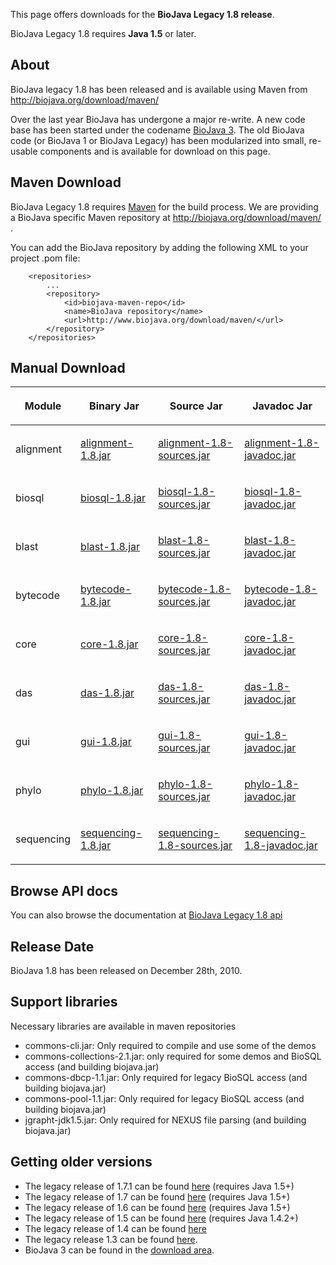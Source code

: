 This page offers downloads for the <b>BioJava Legacy 1.8 release</b>. 

BioJava Legacy 1.8 requires <b>Java 1.5</b> or later. 

== About ==
BioJava legacy 1.8 has been released and is available using Maven from http://biojava.org/download/maven/

Over the last year BioJava has undergone a major re-write. A new code base has been started under the codename [[BioJava:Download|BioJava 3]]. The old BioJava code (or BioJava 1 or BioJava Legacy) has been modularized into small, re-usable components and is available for download on this page.

== Maven Download ==
BioJava Legacy 1.8 requires [http://maven.apache.org/ Maven] for the build process. We are providing a BioJava specific Maven repository at http://biojava.org/download/maven/ .

You can add the BioJava repository by adding the following XML to your project .pom file:
<pre>
	<repositories>
		...
		<repository>
			<id>biojava-maven-repo</id>
			<name>BioJava repository</name>
			<url>http://www.biojava.org/download/maven/</url>			
		</repository>
	</repositories>
</pre>

== Manual Download ==
{|
|+
! Module
! Binary Jar
! Source Jar
! Javadoc Jar
|-
| alignment 
| [http://biojava.org/download/maven/org/biojava/alignment/1.8/alignment-1.8.jar  alignment-1.8.jar] 
| [http://biojava.org/download/maven/org/biojava/alignment/1.8/alignment-1.8-sources.jar  alignment-1.8-sources.jar] 
| [http://biojava.org/download/maven/org/biojava/alignment/1.8/alignment-1.8-javadoc.jar  alignment-1.8-javadoc.jar]
|-
| biosql 
| [http://biojava.org/download/maven/org/biojava/biosql/1.8/biosql-1.8.jar biosql-1.8.jar] 
| [http://biojava.org/download/maven/org/biojava/biosql/1.8/biosql-1.8-sources.jar biosql-1.8-sources.jar] 
| [http://biojava.org/download/maven/org/biojava/biosql/1.8/biosql-1.8-javadoc.jar biosql-1.8-javadoc.jar]
|-
| blast 
| [http://biojava.org/download/maven/org/biojava/blast/1.8/blast-1.8.jar blast-1.8.jar] 
| [http://biojava.org/download/maven/org/biojava/blast/1.8/blast-1.8-sources.jar blast-1.8-sources.jar] 
| [http://biojava.org/download/maven/org/biojava/blast/1.8/blast-1.8-javadoc.jar blast-1.8-javadoc.jar]
|-
| bytecode
| [http://biojava.org/download/maven/org/biojava/bytecode/1.8/bytecode-1.8.jar bytecode-1.8.jar] 
| [http://biojava.org/download/maven/org/biojava/bytecode/1.8/bytecode-1.8-sources.jar bytecode-1.8-sources.jar] 
| [http://biojava.org/download/maven/org/biojava/bytecode/1.8/bytecode-1.8-javadoc.jar bytecode-1.8-javadoc.jar]
|-
| core
| [http://biojava.org/download/maven/org/biojava/core/1.8/core-1.8.jar core-1.8.jar] 
| [http://biojava.org/download/maven/org/biojava/core/1.8/core-1.8-sources.jar core-1.8-sources.jar] 
| [http://biojava.org/download/maven/org/biojava/core/1.8/core-1.8-javadoc.jar core-1.8-javadoc.jar]
|-
| das
| [http://biojava.org/download/maven/org/biojava/das/1.8/das-1.8.jar das-1.8.jar] 
| [http://biojava.org/download/maven/org/biojava/das/1.8/das-1.8-sources.jar das-1.8-sources.jar] 
| [http://biojava.org/download/maven/org/biojava/das/1.8/das-1.8-javadoc.jar das-1.8-javadoc.jar]
|-
| gui
| [http://biojava.org/download/maven/org/biojava/gui/1.8/gui-1.8.jar gui-1.8.jar] 
| [http://biojava.org/download/maven/org/biojava/gui/1.8/gui-1.8-sources.jar gui-1.8-sources.jar] 
| [http://biojava.org/download/maven/org/biojava/gui/1.8/gui-1.8-javadoc.jar gui-1.8-javadoc.jar]
|-
| phylo
| [http://biojava.org/download/maven/org/biojava/phylo/1.8/phylo-1.8.jar phylo-1.8.jar] 
| [http://biojava.org/download/maven/org/biojava/phylo/1.8/phylo-1.8-sources.jar phylo-1.8-sources.jar] 
| [http://biojava.org/download/maven/org/biojava/phylo/1.8/phylo-1.8-javadoc.jar phylo-1.8-javadoc.jar]
|-
| sequencing
| [http://biojava.org/download/maven/org/biojava/sequencing/1.8/sequencing-1.8.jar sequencing-1.8.jar] 
| [http://biojava.org/download/maven/org/biojava/sequencing/1.8/sequencing-1.8-sources.jar sequencing-1.8-sources.jar] 
| [http://biojava.org/download/maven/org/biojava/sequencing/1.8/sequencing-1.8-javadoc.jar sequencing-1.8-javadoc.jar]
|}

== Browse API docs ==
You can also browse the documentation at [http://www.biojava.org/docs/api1.8/ BioJava Legacy 1.8 api]

==Release Date==
BioJava 1.8 has been released on December 28th, 2010.

== Support libraries ==
Necessary libraries are available in maven repositories
*  commons-cli.jar: Only required to compile and use some of the demos
*  commons-collections-2.1.jar: only required for some demos and BioSQL access (and building biojava.jar)
*  commons-dbcp-1.1.jar: Only required for legacy BioSQL access (and building biojava.jar)
*  commons-pool-1.1.jar: Only required for legacy BioSQL access (and building biojava.jar)
*  jgrapht-jdk1.5.jar: Only required for NEXUS file parsing (and building biojava.jar)

== Getting older versions ==
* The legacy release of 1.7.1 can be found [[BioJava:Download 1.7.1|here]] (requires Java 1.5+)
* The legacy release of 1.7 can be found [[BioJava:Download 1.7|here]] (requires Java 1.5+)
* The legacy release of 1.6 can be found [[BioJava:Download 1.6|here]] (requires Java 1.5+)
* The legacy release of 1.5 can be found [[BioJava:Download 1.5|here]] (requires Java 1.4.2+)
* The legacy release of 1.4 can be found [[BioJava:Download 1.4|here]]
* The legacy release 1.3 can be found [[BioJava:Download 1.3|here]].
* BioJava 3 can be found in the [http://www.biojava.org/download/ download area].